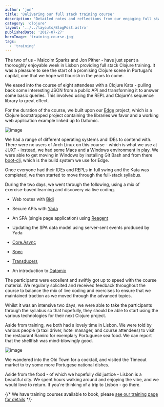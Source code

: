 ```yaml
---
author: 'jon'
title: 'Delivering our full stack training course'
description: 'Detailed notes and reflections from our engaging full stack training course held in the vibrant city of Lisbon.'
category: 'clojure'
layout: '../../layouts/BlogPost.astro'
publishedDate: '2017-07-27'
heroImage: 'training-course.jpg'
tags:
  - 'training'
---
```



The two of us - Malcolm Sparks and Jon Pither - have just spent a
thoroughly enjoyable week in Lisbon providing full stack Clojure
training. It was a pleasure to see the start of a promising Clojure
scene in Portugal's capital, one that we hope will flourish in the years
to come.

We eased into the course of eight attendees with a Clojure Kata -
pulling back some interesting JSON from a public API and transforming it
to answer some basic queries. This involved using the REPL and Clojure's
sequence library to great effect.

For the duration of the course, we built upon our
[Edge](https://github.com/juxt/edge) project, which is a Clojure
bootstrapped project containing the libraries we favor and a working
web application example linked up to Datomic.


<Image alt='image' src={ll} />

We had a range of different operating systems and IDEs to contend with.
There were no users of Arch Linux on this course - which is what we use
at JUXT - instead, we had some Macs and a Windows environment in play.
We were able to get moving in Windows by installing Git Bash and from
there [boot-clj](https://github.com/boot-clj/boot), which is the build
system we use for Edge.

Once everyone had their IDEs and REPLs in full swing and the Kata was
completed, we then started to move through the full-stack syllabus.

During the two days, we went through the following, using a mix of
exercise-based learning and discovery via live coding.

- Web routes with [Bidi](https://github.com/juxt/bidi)

- Secure APIs with [Yada](https://github.com/juxt/yada)

- An SPA (single page application) using
  [Reagent](https://github.com/juxt/yada)

- Updating the SPA data model using server-sent events produced by
  Yada

- [Core.Async](https://github.com/clojure/core.async)

- [Spec](https://clojure.org/about/spec)

- [Transducers](https://clojure.org/reference/transducers)

- An introduction to [Datomic](http://www.datomic.com/)

The participants were excellent and swiftly got up to speed with the
course material. We regularly solicited and received feedback throughout
the course to balance the mix of live coding and exercises to ensure
that we maintained traction as we moved through the advanced topics.

Whilst it was an intensive two days, we were able to take the
participants through the syllabus so that hopefully, they should be able
to start using the various technologies for their next Clojure project.

Aside from training, we both had a lovely time in Lisbon. We were told
by various people (a taxi driver, hotel manager, and course attendees)
to visit the restaurant Ramiro for exemplary Portuguese sea food. We can
report that the shellfish was mind-blowingly good.


<Image alt='image' width={300} src={lmj} />

We wandered into the Old Town for a cocktail, and visited the Timeout
market to try some more Portugese national dishes.

Aside from the food - of which we hopefully did justice - Lisbon is a
beautiful city. We spent hours walking around and enjoying the vibe, and
we would love to return. If you're thinking of a trip to Lisbon - go
there.

{/* We have training courses available to book, please [see our training page for details](/training) */}
